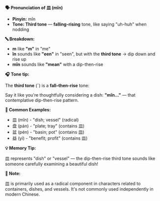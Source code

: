**🗣️ Pronunciation of 皿 (mǐn)**

- **Pinyin:** mǐn
- **Tone: Third tone** — **falling-rising** tone, like saying "uh-huh" when nodding

**🔤 Breakdown:**

- **m** like **"m"** in "me"
- **ǐn** sounds like **"een"** in "seen", but with the **third tone** → dip down and rise up
- **mǐn** sounds like **"mean"** with a dip-then-rise

**🎧 Tone tip:**

The **third tone** (ˇ) is a **fall–then-rise** tone:

Say it like you're thoughtfully considering a dish: **"mǐn..."** — that contemplative dip-then-rise
pattern.

**📝 Common Examples:**

- 皿 (mǐn) - "dish; vessel" (radical)
- 盘 (pán) - "plate; tray" (contains 皿)
- 盆 (pén) - "basin; pot" (contains 皿)
- 益 (yì) - "benefit; profit" (contains 皿)

**💡 Memory Tip:**

皿 represents "dish" or "vessel" — the dip-then-rise third tone sounds like someone carefully
examining a beautiful dish!

**📝 Note:**

皿 is primarily used as a radical component in characters related to containers, dishes, and
vessels. It's not commonly used independently in modern Chinese.
